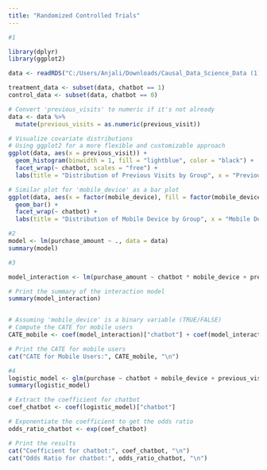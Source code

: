```yaml
---
title: "Randomized Controlled Trials"
---
```


```r
#1

library(dplyr)
library(ggplot2)

data <- readRDS("C:/Users/Anjali/Downloads/Causal_Data_Science_Data (1)/Causal_Data_Science_Data/abtest_online.rds")

treatment_data <- subset(data, chatbot == 1)
control_data <- subset(data, chatbot == 0)

# Convert 'previous_visits' to numeric if it's not already
data <- data %>%
  mutate(previous_visits = as.numeric(previous_visit))

# Visualize covariate distributions
# Using ggplot2 for a more flexible and customizable approach
ggplot(data, aes(x = previous_visit)) +
  geom_histogram(binwidth = 1, fill = "lightblue", color = "black") +
  facet_wrap(~ chatbot, scales = "free") +
  labs(title = "Distribution of Previous Visits by Group", x = "Previous Visits")

# Similar plot for 'mobile_device' as a bar plot
ggplot(data, aes(x = factor(mobile_device), fill = factor(mobile_device))) +
  geom_bar() +
  facet_wrap(~ chatbot) +
  labs(title = "Distribution of Mobile Device by Group", x = "Mobile Device", y = "Count")

```
```r
#2
model <- lm(purchase_amount ~ ., data = data)
summary(model)

```
```r
#3

model_interaction <- lm(purchase_amount ~ chatbot * mobile_device + previous_visit + ip + purchase, data = data)

# Print the summary of the interaction model
summary(model_interaction)


# Assuming 'mobile_device' is a binary variable (TRUE/FALSE)
# Compute the CATE for mobile users
CATE_mobile <- coef(model_interaction)["chatbot"] + coef(model_interaction)["chatbot:mobile_deviceTRUE"]

# Print the CATE for mobile users
cat("CATE for Mobile Users:", CATE_mobile, "\n")

```
```r
#4
logistic_model <- glm(purchase ~ chatbot + mobile_device + previous_visit + ip + purchase_amount, family = binomial(link = 'logit'), data = data)
summary(logistic_model)

# Extract the coefficient for chatbot
coef_chatbot <- coef(logistic_model)["chatbot"]

# Exponentiate the coefficient to get the odds ratio
odds_ratio_chatbot <- exp(coef_chatbot)

# Print the results
cat("Coefficient for chatbot:", coef_chatbot, "\n")
cat("Odds Ratio for chatbot:", odds_ratio_chatbot, "\n")


```



